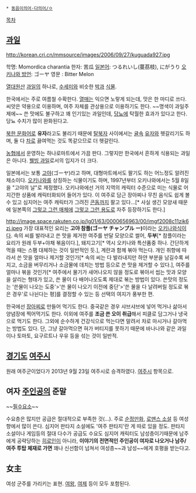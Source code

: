  * [[동음이의어·다의어/ㅇ]]

[[목차]]
== [[과일]] == 
http://korean.cri.cn/mmsource/images/2006/09/27/kuguada927.jpg

학명: Momordica charantia
한자: 苦瓜
[[일본어]]: つるれいし(蔓茘枝), にがうり
[[오키나와 방언]]: ゴーヤ
영문 : Bitter Melon

[[열대]]원산 [[과일]]의 하나로, [[수세미]]와 비슷한 [[박]]과 [[식물]].

한국에서는 주로 여름철 수확한다. [[열매]]는 익으면 노랗게 되는데, 맛은 한 마디로 쓰다. 씨앗은 약용으로 이용하며, 여주 자체를 관상용으로 이용하기도 한다. ~~명색이 과일주제에~~ 쓴 맛에도 불구하고 꽤 인기있는 과일인데, [[당뇨]]에 탁월한 효과가 있다고 한다. 당뇨 수치가 많이 완화된다고.

[[북한 문화어]]로 '''유자'''라고도 불리기 때문에 [[탈북자]] 사이에서는 [[귤]]속 [[유자]]와 헷갈리기도 하며, 둘 다 [[차]]로 끓여먹는 것도 똑같으므로 더 헷갈린다.

[[농협]]에서 운영하는 하나로마트에서 가끔 판다. 그렇지만 한국에서 흔하게 식용되는 과일은 아니다. [http://www.newsis.com/pict_detail/view.html?pict_id=NISI20140630_0009863962 웰빙 과일]로서의 입지가 더 크다.

일본에서는 보통 [[고야]](ゴーヤ)라고 하며, 대형마트에서도 팔기도 하는 어느정도 알려진 채소이다. [[오키나와]]를 상징하는 식물이기도 하며, 1997년부터 오키나와에서는 5월 8일을 "고야의 날"로 제정했다. 오키나와에선 거의 지역의 캐릭터 수준으로 미는 식물로 어지간한 상품에 캐릭터화되어 들어가 있다. 이 여주로 담근 장아찌나 무친 음식도 쉽게 볼 수 있고 심지어는 여주 캐릭터가 그려진 [[콘돔]]까지 팔고 있다...[* 사실 생긴 모양새 때문에 일본쪽의 [[성인물|그렇고 그런 매체]]에 [[딜도|그렇고 그런 용도]]로 자주 등장하기도 한다.]

http://image.space.rakuten.co.jp/lg01/63/0000656963/00/imgf2008c11zik6zj.jpeg
가장 대표적인 요리는 '''고야 참플(ゴーヤ チャンプル ー)'''이라는 [[오키나와]]식이다. 속의 씨를 발라내고 쓴 맛을 제거한 여주를 반달 모양으로 썰어, '''두부'''[* 참플이라는 요리가 원래 두부+야채 볶음이다.], 돼지고기[* 역시 오키나와 특산품중 하나. 간단하게 먹을 때는 스팸 대체하는 것이 일반적인 듯.], 계란과 함께 볶아 먹는다. 개인 취향에 따라서 쓴 맛을 얼마나 제거할 것인가[* 속의 씨는 다 발라내지만 하얀 부분을 남길수록 써지고, 소금을 버무리거나 소금물에 데치는 방법 등으로 쓴 맛을 제거할 수 있다.], 여주를 얼마나 볶을 것인가[* 여주에서 물기가 새어나오지 않을 정도로 볶아서 씹는 맛과 모양을 살리는 형태가 있고, 쓴 물이 다 배어나오도록 제대로 볶는 방법이 있다. 쓴맛의 정도는 '쓴물이 나오는 도중'>'쓴 물이 나오기 이전에 중단'>'쓴 물을 다 날려버릴 정도로 볶은 경우'로 나뉜다는 평]를 결정할 수 있는 등 선택의 여지가 풍부한 편.

한국에선 [[장아찌]]로 만들어 먹기도 한다. 중국같은 경우 샤브샤브에 넣어 먹거나 삶아서 양념장에 찍어먹기도 한다. 이외에 여주를 '''조금 쓴 오이 취급'''해서 피클로 담그거나 냉국으로 먹기도 한다. 그외에 순수하게 건강식으로 먹는다면 말려서 차로 마시거나 갈아먹는 방법도 있다. 단, 그냥 갈아먹으면 혀가 버티지를 못하기 때문에 바나나와 같은 과일이나 토마토, 요구르트나 우유 등을 섞는 것이 일반적.  
== [[경기도]] [[여주시]] ==
원래 여주군이었다가 2013년 9월 23일 여주시로 승격하였다. [[여주시]] 항목으로.

== 여자 [[주인공]]의 준말 ==

~~[[필수요소]]~~

수요층은 많지만 공급은 절대적으로 부족한 것(...).  주로 [[순정만화]], [[로맨스 소설]] 등 여성향에서 많이 쓴다.  심지어 판타지 소설에도 '여주 판타지'란 게 따로 있을 정도.  판타지 소설이나 게임등의 절대 다수가 공급도 수요도 심지어 캐릭터도 남성층이기때문에 남주에게 공략당하는 [[히로인]]이 아니라, '''이야기의 전면적인 주인공이 여자로 나오거나 남주/여주 투탑 체재로 가면''' 꽤나 신선함이 넘쳐서 여성층~~과 남성~~에게 호평을 받는다고.

== 女主 ==
여성 군주를 가리키는 표현. [[여왕]], [[여제]] 등이 모두 포함된다.
